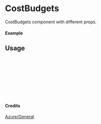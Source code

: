 
<Meta of={CostBudgets} title="Azure/General/CostBudgets" />

# CostBudgets

CostBudgets component with different props.

#### Example

<Canvas of={CostBudgets.Primary} />

## Usage

```ts
import { CostBudgets } from "yadl-ui";

const Example = () => {
  return (
      <CostBudgets />
  );
};

export default Example;
```

#### Credits
[Azure/General](https://learn.microsoft.com/en-us/azure/architecture/icons/)
